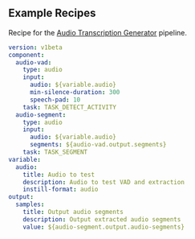 ## Example Recipes

Recipe for the [Audio Transcription Generator](https://instill.tech/instill-ai/pipelines/audio-transcription/playground) pipeline.

```yaml
version: v1beta
component:
  audio-vad:
    type: audio
    input:
      audio: ${variable.audio}
      min-silence-duration: 300
      speech-pad: 10
    task: TASK_DETECT_ACTIVITY
  audio-segment:
    type: audio
    input:
      audio: ${variable.audio}
      segments: ${audio-vad.output.segments}    
    task: TASK_SEGMENT
variable:
  audio:
    title: Audio to test
    description: Audio to test VAD and extraction
    instill-format: audio
output:
  samples:
    title: Output audio segments
    description: Output extracted audio segments    
    value: ${audio-segment.output.audio-segments}  
```
